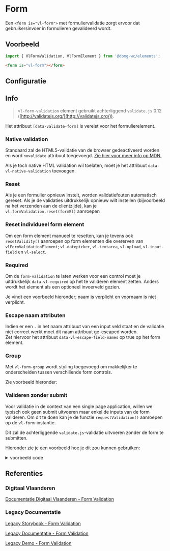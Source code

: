 
# Form

<VluxMetaData id="elements-form" />

Een `<form is="vl-form">` met formuliervalidatie zorgt ervoor dat gebruikersinvoer in formulieren gevalideerd wordt.


## Voorbeeld

```js
import { VlFormValidation, VlFormElement } from '@domg-wc/elements';
```

```html
<form is="vl-form"></form>
```

<Canvas of={VlFormStories.FormDefault} />


## Configuratie

<ArgTypes of={VlFormStories.FormDefault} />


## Info

> `vl-form-validation` element gebruikt achterliggend `validate.js` 0.12 ([http://validatejs.org/](http://validatejs.org/)).

Het attribuut `[data-validate-form]` is vereist voor het formulierelement.

<Canvas of={VlFormStories.FormValidationDefault} />

### Native validation

Standaard zal de HTML5-validatie van de browser gedeactiveerd worden en word `novalidate` attribuut toegevoegd.
[Zie hier voor meer info op MDN.](https://developer.mozilla.org/en-US/docs/Web/HTML/Element/form#novalidate)

Als je toch native HTML validation wil toelaten, moet je het attribuut `data-vl-native-validation` toevoegen.

### Reset

Als je een formulier opnieuw instelt, worden validatiefouten automatisch gereset. Als je de validaties uitdrukkelijk
opnieuw wilt instellen (bijvoorbeeld na het verzenden aan de clientzijde), kan je `vl.formValidation.reset(formEl)`
aanroepen

### Reset individueel form element

Om een form element manueel te resetten, kan je tevens ook `resetValidity()` aanroepen op form elementen die overerven
van `vlFormValidationElement`; `vl-datepicker`, `vl-textarea`, `vl-upload`, `vl-input-field` en `vl-select`.

### Required

Om de `form-validation` te laten werken voor een control moet je uitdrukkelijk `data-vl-required` op het te valideren
element zetten. Anders wordt het element als een optioneel invoerveld gezien.

Je vindt een voorbeeld hieronder; naam is verplicht en voornaam is niet verplicht.

<Canvas of={VlFormStories.FormValidationOptional} />

### Escape naam attributen

Indien er een `.` in het naam attribuut van een input veld staat en de validatie niet correct werkt moet dit naam
attribuut ge-escaped worden.<br/>
Zet hiervoor het attribuut `data-vl-escape-field-names` op true op het form element.

<Canvas of={VlFormStories.FormValidationDefault} />

### Group

Met `vl-form-group` wordt styling toegevoegd om makkelijker te onderscheiden tussen verschillende form controls.

Zie voorbeeld hieronder:

<Canvas of={VlFormStories.FormGroupDefault} />

### Valideren zonder submit

Voor validatie in de context van een single page application, willen we typisch ook geen submit uitvoeren maar enkel
de inputs van de form valideren. Om dit te doen kan je de functie `requestValidation()` aanroepen op de
`vl-form`-instantie.

Dit zal de achterliggende `validate.js`-validatie uitvoeren zonder de form te submitten.

Hieronder zie je een voorbeeld hoe je dit zou kunnen gebruiken:

<details>
<summary>voorbeeld code</summary>
<Source
    language="js"
    format={true}
    dark
    code={`
    // form instantie ophalen
    const vlForm = document.querySelector('form[is="vl-form"]#eerste-form');
    // valideren zonder submit
    vlForm.requestValidation();
    // native "checkValidity()" methode geeft validiteit de form terug
    console.log('vlForm.checkValidity', vlForm.checkValidity());`}
></Source>
</details>


## Referenties

### Digitaal Vlaanderen

[Documentatie Digitaal Vlaanderen - Form Validation](https://overheid.vlaanderen.be/webuniversum/v3/documentation/forms/vl-ui-form-validation)

### Legacy Documentatie

[Legacy Storybook - Form Validation](https://webcomponenten.omgeving.vlaanderen.be/storybook/?path=/docs/native-elements-vl-form--with-validation)

[Legacy Documentatie - Form Validation](https://webcomponenten.omgeving.vlaanderen.be/doc/VlForm.html)

[Legacy Demo - Form Validation](https://webcomponenten.omgeving.vlaanderen.be/demo/vl-form.html)
